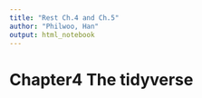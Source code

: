 ```yaml
---
title: "Rest Ch.4 and Ch.5"
author: "Philwoo, Han"
output: html_notebook
---
```


# Chapter4 The tidyverse

##